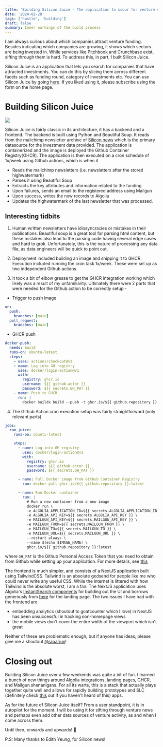 ```yaml
---
title: 'Building Silicon Juice - The application to scour for venture capital activity'
date: '2024-02-28'
tags: ['hustle', 'building']
draft: false
summary: Inner workings of the build process
---
```


I am always curious about which companies attract venture funding. Besides indicating which companies are growing, it shows which sectors are being invested in. While services like Pitchbook and Crunchbase exist, sifting through them is hard. To address this, in part, I built Silicon Juice.

Silicon Juice is an application that lets you search for companies that have attracted investments. You can do this by slicing them across different facets such as funding round, category of investments etc. You can use Silicon Juice by going [here](https://siliconjuice.netlify.app/). If you liked using it, please subscribe using the form on the home page.

# Building Silicon Juice

![](/static/images/siliconjuice-arch.png)

Silicon Juice is fairly classic in its architecture, it has a backend and a frontend. The backend is built using Python and Beautiful Soup. It reads from the mailchimp newsletter archive of [Silicon.news](https://www.silicon.news) which is the primary datasource for the investment data provided. The application is containerized and the image is deployed the Github Container Registry(GHCR). The application is then executed on a cron schedule of 1x/week using Github actions, which is when it

- Reads the mailchimp newsletters (i.e. newsletters after the stored highwatermark)
- Parses it using Beautiful Soup
- Extracts the key attributes and information related to the funding
- Upon failures, sends an email to the registered address using Mailgun
- Upon success, writes the new records to Algolia
- Updates the highwatermark of the last newsletter that was processed.

## Interesting tidbits

1. Human written newsletters have idiosyncracies or mistakes in their publications. Beautiful soup is a great tool for parsing html content, but these mistakes also lead to the parsing code having several edge cases and hard to grok. Unfortunately, this is the nature of processing any data file, as data engineers will be quick to point out.

2. Deployment included building an image and shipping it to GHCR. Execution included running the cron task 1x/week. These were set up as two independent Github actions.

3. It took a bit of elbow grease to get the GHCR integration working which likely was a result of my unfamiliarity. Ultimately there were 2 parts that were needed for the Github action to be correctly setup -

- Trigger to push image

```yaml
on:
  push:
    branches: [main]
  pull_request:
    branches: [main]
```

- GHCR push

```yaml
docker-push:
  needs: build
  runs-on: ubuntu-latest
  steps:
    - uses: actions/checkout@v3
    - name: Log into GH registry
      uses: docker/login-action@v1
      with:
        registry: ghcr.io
        username: ${{ github.actor }}
        password: ${{ secrets.GH_PAT }}
    - name: Push to GHCR
      run: |
        docker buildx build --push -t ghcr.io/${{ github.repository }}:latest .
```

4. The Github Action cron execution setup was fairly straightforward (only relevant parts)

```yaml
jobs:
  run_juice:
    runs-on: ubuntu-latest

    steps:
      - name: Log into GH registry
        uses: docker/login-action@v1
        with:
          registry: ghcr.io
          username: ${{ github.actor }}
          password: ${{ secrets.GH_PAT }}

      - name: Pull Docker image from GitHub Container Registry
        run: docker pull ghcr.io/${{ github.repository }}:latest

      - name: Run Docker container
        run: |
          # Run a new container from a new image
          docker run \
          -e ALGOLIA_APPLICATION_ID=${{ secrets.ALGOLIA_APPLICATION_ID }} \
          -e ALGOLIA_API_KEY=${{ secrets.ALGOLIA_API_KEY }} \
          -e MAILGUN_API_KEY=${{ secrets.MAILGUN_API_KEY }} \
          -e MAILGUN_FROM=${{ secrets.MAILGUN_FROM }} \
          -e MAILGUN_TO=${{ secrets.MAILGUN_TO }} \
          -e MAILGUN_URL=${{ secrets.MAILGUN_URL }} \
          --restart always \
          --name $(echo $IMAGE_NAME) \
          ghcr.io/${{ github.repository }}:latest
```

where `GH_PAT` is the Github Personal Access Token that you need to obtain from Github while setting up your application. For more details, see [this](https://docs.github.com/en/authentication/keeping-your-account-and-data-secure/managing-your-personal-access-tokens)

The frontend is much simpler, and consists of a NextJS application built using TailwindCSS. Tailwind is an absolute godsend for people like me who could never write any useful CSS. While the internet is littered with how Tailwind is the absolute worst, I am a fan. The NextJS application uses Algolia's [InstantSearch components](https://www.algolia.com/doc/api-reference/widgets/instantsearch/react/) for building out the UI and borrows generously from [here](https://tailwindflex.com/@limaa-m/simple-landing-page) for the landing page. The two issues I have had with the frontend are

- embedding analytics (shoutout to goatcounter which I love) in NextJS has been unsuccessful in tracking non-homepage views
- the mobile views don't cover the entire width of the viewport which isn't great

Neither of these are problematic enough, but if anyone has ideas, please give me a shoutout [@raoarjun](https://twitter.com/raoarjun)!

# Closing out

Building Silicon Juice over a few weekends was quite a bit of fun. I learned a bunch of new things around Algolia integrations, landing pages, GHCR, and Mailgun shenanigans. For all its warts, this is a stack that actually plays together quite well and allows for rapidly building prototypes and SLC (definitely check [this](https://longform.asmartbear.com/slc/) out if you haven't heard of this) apps.

As for the future of Silicon Juice itself? From a user standpoint, it is in autopilot for the moment. I will be using it for sifting through venture news and perhaps even add other data sources of venture activity, as and when I come across them.

Until then, onwards and upwards! 🚀

P.S: Many thanks to Edith Yeung, for Silicon.news!
